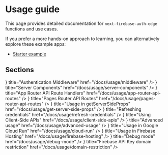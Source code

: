 
# Usage guide

This page provides detailed documentation for `next-firebase-auth-edge` functions and use cases.

If you prefer a more hands-on approach to learning, you can alternatively explore these example apps:

- [Starter example](/examples#starter)

## Sections

<Cards num={2}>
  <Card
    icon={<ChevronRightIcon />}
    title="Authentication Middleware"
    href="/docs/usage/middleware"
  />
  <Card
    icon={<ChevronRightIcon />}
    title="Server Components"
    href="/docs/usage/server-components"
  />
  <Card
    icon={<ChevronRightIcon />}
    title="App Router API Route Handlers"
    href="/docs/usage/app-router-api-routes"
  />
  <Card
    icon={<ChevronRightIcon />}
    title="Pages Router API Routes"
    href="/docs/usage/pages-router-api-routes"
  />
  <Card
    icon={<ChevronRightIcon />}
    title="Usage in getServerSideProps"
    href="/docs/usage/get-server-side-props"
  />
  <Card
    icon={<ChevronRightIcon />}
    title="Refreshing credentials"
    href="/docs/usage/refresh-credentials"
  />
  <Card
    icon={<ChevronRightIcon />}
    title="Using Client-Side APIs"
    href="/docs/usage/client-side-apis"
  />
  <Card
    icon={<ChevronRightIcon />}
    title="Advanced usage"
    href="/docs/usage/advanced-usage"
  />
  <Card
    icon={<ChevronRightIcon />}
    title="Usage in Google Cloud Run"
    href="/docs/usage/cloud-run"
  />
  <Card
    icon={<ChevronRightIcon />}
    title="Usage in Firebase Hosting"
    href="/docs/usage/firebase-hosting"
  />
  <Card
    icon={<ChevronRightIcon />}
    title="Debug mode"
    href="/docs/usage/debug-mode"
  />
  <Card
    icon={<ChevronRightIcon />}
    title="Firebase API Key domain restriction"
    href="/docs/usage/domain-restriction"
  />
</Cards>
